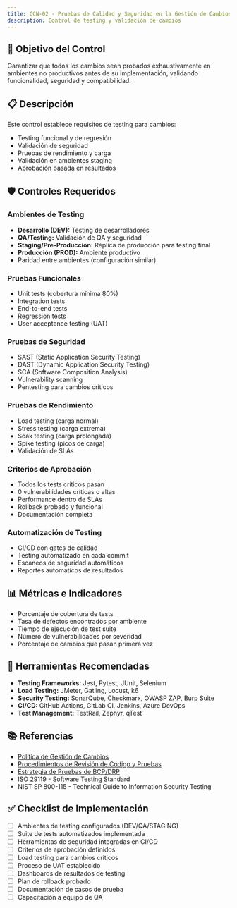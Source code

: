 ```yaml
---
title: CCN-02 - Pruebas de Calidad y Seguridad en la Gestión de Cambios
description: Control de testing y validación de cambios
---
```


## 🎯 Objetivo del Control

Garantizar que todos los cambios sean probados exhaustivamente en ambientes no productivos antes de su implementación, validando funcionalidad, seguridad y compatibilidad.

## 📋 Descripción

Este control establece requisitos de testing para cambios:
- Testing funcional y de regresión
- Validación de seguridad
- Pruebas de rendimiento y carga
- Validación en ambientes staging
- Aprobación basada en resultados

## 🛡️ Controles Requeridos

### Ambientes de Testing
- **Desarrollo (DEV):** Testing de desarrolladores
- **QA/Testing:** Validación de QA y seguridad
- **Staging/Pre-Producción:** Réplica de producción para testing final
- **Producción (PROD):** Ambiente productivo
- Paridad entre ambientes (configuración similar)

### Pruebas Funcionales
- Unit tests (cobertura mínima 80%)
- Integration tests
- End-to-end tests
- Regression tests
- User acceptance testing (UAT)

### Pruebas de Seguridad
- SAST (Static Application Security Testing)
- DAST (Dynamic Application Security Testing)
- SCA (Software Composition Analysis)
- Vulnerability scanning
- Pentesting para cambios críticos

### Pruebas de Rendimiento
- Load testing (carga normal)
- Stress testing (carga extrema)
- Soak testing (carga prolongada)
- Spike testing (picos de carga)
- Validación de SLAs

### Criterios de Aprobación
- Todos los tests críticos pasan
- 0 vulnerabilidades críticas o altas
- Performance dentro de SLAs
- Rollback probado y funcional
- Documentación completa

### Automatización de Testing
- CI/CD con gates de calidad
- Testing automatizado en cada commit
- Escaneos de seguridad automáticos
- Reportes automáticos de resultados

## 📊 Métricas e Indicadores

- Porcentaje de cobertura de tests
- Tasa de defectos encontrados por ambiente
- Tiempo de ejecución de test suite
- Número de vulnerabilidades por severidad
- Porcentaje de cambios que pasan primera vez

## 🔗 Herramientas Recomendadas

- **Testing Frameworks:** Jest, Pytest, JUnit, Selenium
- **Load Testing:** JMeter, Gatling, Locust, k6
- **Security Testing:** SonarQube, Checkmarx, OWASP ZAP, Burp Suite
- **CI/CD:** GitHub Actions, GitLab CI, Jenkins, Azure DevOps
- **Test Management:** TestRail, Zephyr, qTest

## 📚 Referencias

- [Política de Gestión de Cambios](/docs/kudo/politicas/politica-gestion-cambios)
- [Procedimientos de Revisión de Código y Pruebas](/docs/kudo/politicas/procedimientos-revision-codigo-pruebas)
- [Estrategia de Pruebas de BCP/DRP](/docs/kudo/politicas/estrategia-pruebas-bcp-drp)
- ISO 29119 - Software Testing Standard
- NIST SP 800-115 - Technical Guide to Information Security Testing

## ✅ Checklist de Implementación

- [ ] Ambientes de testing configurados (DEV/QA/STAGING)
- [ ] Suite de tests automatizados implementada
- [ ] Herramientas de seguridad integradas en CI/CD
- [ ] Criterios de aprobación definidos
- [ ] Load testing para cambios críticos
- [ ] Proceso de UAT establecido
- [ ] Dashboards de resultados de testing
- [ ] Plan de rollback probado
- [ ] Documentación de casos de prueba
- [ ] Capacitación a equipo de QA
